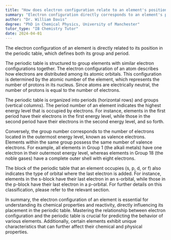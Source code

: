 ```yaml
---
title: "How does electron configuration relate to an element's position in the periodic table?"
summary: "Electron configuration directly corresponds to an element's position in the periodic table, defining its group and period."
author: "Dr. William Davis"
degree: "PhD in Chemical Physics, University of Manchester"
tutor_type: "IB Chemistry Tutor"
date: 2024-04-01
---
```


The electron configuration of an element is directly related to its position in the periodic table, which defines both its group and period.

The periodic table is structured to group elements with similar electron configurations together. The electron configuration of an atom describes how electrons are distributed among its atomic orbitals. This configuration is determined by the atomic number of the element, which represents the number of protons in its nucleus. Since atoms are electrically neutral, the number of protons is equal to the number of electrons.

The periodic table is organized into periods (horizontal rows) and groups (vertical columns). The period number of an element indicates the highest energy level that is occupied by electrons. For instance, elements in the first period have their electrons in the first energy level, while those in the second period have their electrons in the second energy level, and so forth.

Conversely, the group number corresponds to the number of electrons located in the outermost energy level, known as valence electrons. Elements within the same group possess the same number of valence electrons. For example, all elements in Group 1 (the alkali metals) have one electron in their outermost energy level, whereas elements in Group 18 (the noble gases) have a complete outer shell with eight electrons.

The block of the periodic table that an element occupies (s, p, d, or f) also indicates the type of orbital where the last electron is added. For instance, elements in the s-block have their last electron in an s-orbital, while those in the p-block have their last electron in a p-orbital. For further details on this classification, please refer to the relevant section.

In summary, the electron configuration of an element is essential for understanding its chemical properties and reactivity, directly influencing its placement in the periodic table. Mastering the relationship between electron configuration and the periodic table is crucial for predicting the behavior of various elements. Additionally, certain elements exhibit unique characteristics that can further affect their chemical and physical properties.
    